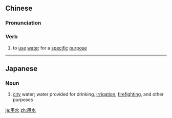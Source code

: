 ==Chinese==
{{zh-forms}}

===Pronunciation===
{{zh-pron
|m=yòngshuǐ
|h=pfs=yung-súi
|mn=iōng-chúi
|cat=v
}}

===Verb===
{{zh-verb}}

# to [[use]] [[water]] for a [[specific]] [[purpose]]

----

==Japanese==
{{ja-kanjitab|よう|すい|yomi=on}}

===Noun===
{{ja-noun|ようすい}}

# [[city]] water; water provided for drinking, [[irrigation]], [[firefighting]], and other purposes

[[ja:用水]]
[[zh:用水]]